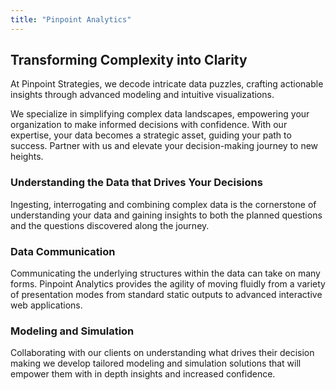 ```yaml
---
title: "Pinpoint Analytics"
---
```


## Transforming Complexity into Clarity

At Pinpoint Strategies, we decode intricate data puzzles, crafting actionable insights through advanced modeling and intuitive visualizations.

We specialize in simplifying complex data landscapes, empowering your organization to make informed decisions with confidence. With our expertise, your data becomes a strategic asset, guiding your path to success. Partner with us and elevate your decision-making journey to new heights.

### Understanding the Data that Drives Your Decisions

Ingesting, interrogating and combining complex data is the cornerstone of understanding your data and gaining insights to both the planned questions and the questions discovered along the journey.

### Data Communication

Communicating the underlying structures within the data can take on many forms. Pinpoint Analytics provides the agility of moving fluidly from a variety of presentation modes from standard static outputs to advanced interactive web applications.

### Modeling and Simulation

Collaborating with our clients on understanding what drives their decision making we develop tailored modeling and simulation solutions that will empower them with in depth insights and increased confidence.
